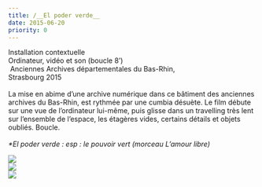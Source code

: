 ```yaml
---
title: /__El poder verde__
date: 2015-06-20
priority: 0
---
```

Installation contextuelle \
Ordinateur, vidéo et son (boucle 8’)\
 Anciennes Archives départementales du Bas-Rhin, \
Strasbourg 2015 \
\
La mise en abime d’une archive numérique dans ce bâtiment des anciennes archives du Bas-Rhin, est rythmée par une cumbia désuète. Le film débute sur une vue de l’ordinateur lui-même, puis glisse dans un travelling très lent sur l’ensemble de l’espace, les étagères vides, certains détails et objets oubliés. Boucle. \
\
*\*El poder verde : esp : le pouvoir vert (morceau L’amour libre)*

![](src/assets/images/projects/el-poder-verde/1elpoderverde.jpg)\
![](src/assets/images/projects/el-poder-verde/2elpoderverde.jpg)\
![](src/assets/images/projects/el-poder-verde/3elpoderverde.jpg)
